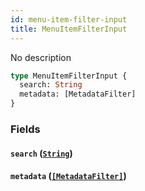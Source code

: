 ```yaml
---
id: menu-item-filter-input
title: MenuItemFilterInput
---
```


No description

```graphql
type MenuItemFilterInput {
  search: String
  metadata: [MetadataFilter]
}
```

### Fields

#### `search` ([`String`](../../../developer/api-reference/scalars/string))

#### `metadata` ([`[MetadataFilter]`](../../../developer/api-reference/inputs/metadata-filter))
